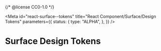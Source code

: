 {/* @license CC0-1.0 */}


<Meta
  id="react-surface--tokens"
  title="React Component/Surface/Design Tokens"
  parameters={{
    status: {
      type: "ALPHA",
    },
  }}
/>

# Surface Design Tokens

<ComponentTokensSection tokens={tokens} definition={tokensDefinition} component="utrecht-surface" />
